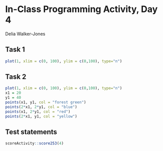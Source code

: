 # In-Class Programming Activity, Day 4

Delia Walker-Jones

## Task 1
```r
plot(1, xlim = c(0, 100), ylim = c(0,100), type="n")
```

## Task 2
```r
plot(1, xlim = c(0, 100), ylim = c(0,100), type="n")
x1 = 20
y1 = 40
points(x1, y1, col = "forest green")
points(2*x1, 2*y1, col = "blue")
points(x1, 2*y1, col = "red")
points(2*x1, y1, col = "yellow")

```



## Test statements

```r
scoreActivity::score253(4)
```



